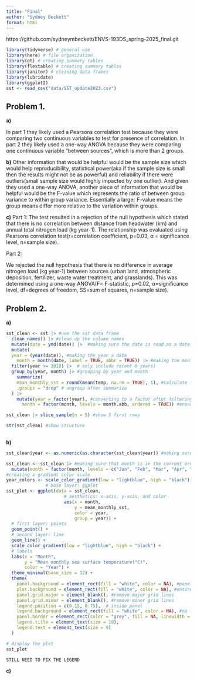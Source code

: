 ```yaml
---
title: "Final"
author: "Sydney Beckett"
format: html
---
```


https://github.com/sydneymbeckett/ENVS-193DS_spring-2025_final.git 


```r
library(tidyverse) # general use
library(here) # file organization
library(gt) # creating summary tables
library(flextable) # creating summary tables
library(janitor) # cleaning data frames
library(lubridate)
library(ggplot2)
sst <- read_csv("data/SST_update2023.csv")
```

## Problem 1.

**a)**

In part 1 they likely used a Pearsons correlation test because they were comparing two continuous variables to test for presence of correlation.
In part 2 they likely used a one-way ANOVA because they were comparing one continuous variable "between sources", which is more than 2 groups.

**b)**
Other information that would be helpful would be the sample size which would help reproducibility, statistical power(aka if the sample size is small then the results might not be as powerful) and reliability if there were outliers(small sample size would highly impacted by one outlier). And given they used a one-way ANOVA, another piece of information that would be helpful would be the F-value which represents the ratio of between group variance to within group variance. Essentially a larger F-value means the group means differ more relative to the variation within groups. 

**c)**
Part 1: 
The test resulted in a rejection of the null hypothesis which stated that there is no correlation between distance from headwater (km) and annual total nitrogen load (kg year-1). The relationship was evaluated using Pearsons correlation test(r=correlation coefficient, p=0.03, α = significance level, n=sample size).

Part 2: 

We rejected the null hypothesis that there is no difference in average nitrogen load (kg year-1) between sources (urban land, atmospheric deposition, fertilizer, waste water treatment, and grasslands). This was determined using a one-way ANOVA(F= F-statistic, p=0.02, α=significance level, df=degrees of freedom, SS=sum of squares, n=sample size).

## Problem 2.

**a)**
```r
sst_clean <- sst |> #use the sst data frame
  clean_names() |> #clean up the column names
  mutate(date = ymd(date)) |>  #making sure the date is read as a date
  mutate(
  year = (year(date)), #making the year a date
    month = month(date, label = TRUE, abbr = TRUE)) |> #making the month category and using abbreviations 
  filter(year >= 2018) |>  # only include recent 6 years) 
  group_by(year, month) |> #grouping by year and month
    summarize(
    mean_monthly_sst = round(mean(temp, na.rm = TRUE), 1), #calculate the mean monthly sst and round out to one decimal place
    .groups = "drop" # ungroup after summarize
  ) |> 
    mutate(year = factor(year), #converting to a factor after filtering
      month = factor(month, levels = month.abb, ordered = TRUE)) #ensure correct month ordering

sst_clean |> slice_sample(n = 5) #show 5 first rows

str(sst_clean) #show structure
  

```

**b)**
```r

sst_clean$year <- as.numeric(as.character(sst_clean$year)) #making sure the year is numeric

sst_clean <- sst_clean |> #making sure that month is in the corrent order
  mutate(month = factor(month, levels = c("Jan", "Feb", "Mar", "Apr", "May", "Jun","Jul", "Aug", "Sep", "Oct", "Nov", "Dec")))
#creating a gradient color scale 
year_colors <- scale_color_gradient(low = "lightblue", high = "black")
               # base layer: ggplot
sst_plot <- ggplot(data = sst_clean,
                      # aesthetics: x-axis, y-axis, and color
                      aes(x = month,
                          y = mean_monthly_sst,
                          color = year,
                          group = year)) +
  # first layer: points
  geom_point() +
  # second layer: line
  geom_line() +
  scale_color_gradient(low = "lightblue", high = "black") +
  # labels
  labs(x = "Month",
       y = "Mean monthly sea surface temperature(°C)",
       color = "Year") +
  theme_minimal(base_size = 12) +
  theme(
    panel.background = element_rect(fill = "white", color = NA), #panel background white
    plot.background = element_rect(fill = "white", color = NA), #entire plot background white
    panel.grid.major = element_blank(), #remove major grid lines
    panel.grid.minor = element_blank(), #remove minor grid lines
    legend.position = c(0.15, 0.75),  # inside panel
    legend.background = element_rect(fill = "white", color = NA), #no legend border
    panel.border = element_rect(color = "grey", fill = NA, linewidth = 0.5), #creating border
    legend.title = element_text(size = 10),
    legend.text = element_text(size = 9)
  )

# display the plot
sst_plot

STILL NEED TO FIX THE LEGEND
```

**c)**

